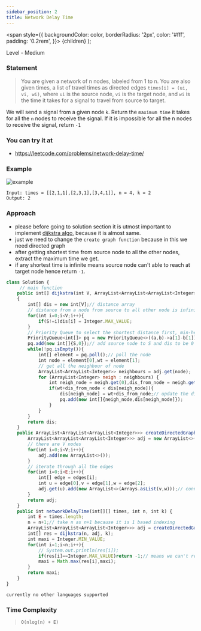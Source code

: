 ```yaml
---
sidebar_position: 2
title: Network Delay Time
---
```



  <span
    style={{
      backgroundColor: color,
      borderRadius: '2px',
      color: '#fff',
      padding: '0.2rem',
    }}>
    {children}
  </span>
);

Level - <Highlight color="#fece2f">Medium</Highlight>

### Statement

> You are given a network of n nodes, labeled from 1 to n. You are also given times, a list of travel times as directed edges `times[i] = (ui, vi, wi)`, where `ui` is the source node, `vi` is the target node, and `wi` is the time it takes for a signal to travel from source to target.

We will send a signal from a given node `k`. Return the `maximum time` it takes for all the `n` nodes to receive the signal. If it is impossible for all the n nodes to receive the signal, return `-1`

### You can try it at

- https://leetcode.com/problems/network-delay-time/

### Example

![example](https://assets.leetcode.com/uploads/2019/05/23/931_example_1.png)

```
Input: times = [[2,1,1],[2,3,1],[3,4,1]], n = 4, k = 2
Output: 2

```

### Approach

- please before going to solution section it is utmost important to implement [dijkstra algo](./introduction.mdx), because it is almost same.
- just we need to change the `create graph function` because in this we need directed graph
- after getting shortest time from source node to all the other nodes,  extract the maximum time we get.
- if any shortest time is infinite means source node can't able to reach at target node hence return `-1`.  



<Tabs>
<TabItem value="java" label="Java">

```js
class Solution {
     // main function
    public int[] dijkstra(int V, ArrayList<ArrayList<ArrayList<Integer>>> adj, int S)
    {
        int[] dis = new int[V];// distance array
        // distance from a node from source to all other node is infinite for now and distance from S to S is 0
        for(int i=0;i<V;i++){
            if(S!=i)dis[i] = Integer.MAX_VALUE;
        }
        // Priority Queue to select the shortest distance first, min-heap-priority-queue
        PriorityQueue<int[]> pq = new PriorityQueue<>((a,b)->a[1]-b[1]);// consist of [node,dis]
        pq.add(new int[]{S,0});// add source node to S and dis to be 0 
        while(!pq.isEmpty()){
            int[] element = pq.poll();// poll the node
            int node = element[0],wt = element[1];
            // get all the neighbour of node
            ArrayList<ArrayList<Integer>> neighbours = adj.get(node);
            for (ArrayList<Integer> neigh : neighbours) {
                int neigh_node = neigh.get(0),dis_from_node = neigh.get(1);
                if(wt+dis_from_node < dis[neigh_node]){
                    dis[neigh_node] = wt+dis_from_node;// update the distance of neigh node
                    pq.add(new int[]{neigh_node,dis[neigh_node]});
                }
            }
        }
        return dis;
    }
    public ArrayList<ArrayList<ArrayList<Integer>>> createDirectedGraph(int V,int E,int[][] edges){
        ArrayList<ArrayList<ArrayList<Integer>>> adj = new ArrayList<>();
        // there are V nodes
        for(int i=0;i<V;i++){
            adj.add(new ArrayList<>());
        }
        // iterate through all the edges
        for(int i=0;i<E;i++){
            int[] edge = edges[i];
            int u = edge[0],v = edge[1],w = edge[2];
            adj.get(u).add(new ArrayList<>(Arrays.asList(v,w)));// connect u to v with weight w
        }
        return adj;
    }
    public int networkDelayTime(int[][] times, int n, int k) {
        int E = times.length;
        n = n+1;// take n as n+1 because it is 1 based indexing
        ArrayList<ArrayList<ArrayList<Integer>>> adj = createDirectedGraph(n,E,times);  
        int[] res = dijkstra(n, adj, k);
        int maxi = Integer.MIN_VALUE;
        for(int i=1;i<n;i++){
            // System.out.println(res[i]);
            if(res[i]==Integer.MAX_VALUE)return -1;// means we can't reach this node from source node
            maxi = Math.max(res[i],maxi);
        }
        return maxi;
    }
}

```

</TabItem>

<TabItem value="other" label="Other">

```
currently no other languages supported
```

</TabItem>

</Tabs>


### Time Complexity

> `O(nlog(n) + E)`